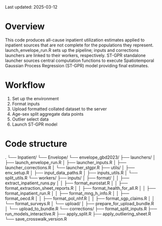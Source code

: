 Last updated: 2025-03-12

# Overview
This code produces all-cause inpatient utilization estimates applied to inpatient sources that are not complete for the populations they represent. launch_envelope_run.R sets up the pipeline; inputs and corrections launchers are linked to their workers, respectively. ST-GPR standalone launcher sources central computation functions to execute Spatiotemporal Gaussian Process Regression (ST-GPR) model providing final estimates.

# Workflow
1. Set up the environment
2. Format inputs
3. Upload formatted collated dataset to the server
4. Age-sex split aggregate data points
5. Outlier select data
6. Launch ST-GPR model

# Code structure

.
└── Inpatient/
    └── Envelope/
        └── envelope_gbd2023/
            ├── launchers/
            │   ├── launch_envelope_run.R
            │   ├── launcher_inputs.R
            │   ├── launcher_corrections.R
            │   └── launcher_stgpr.R
            ├── utils/
            │   ├── env_setup.R
            │   ├── input_data_paths.R
            │   ├── inputs_utils.R
            │   └── split_utils.R
            └── workers/
                ├── inputs/
                │   ├── format/
                │   │   ├── extract_inpatient_runs.py
                │   │   ├── format_eurostat.R
                │   │   ├── format_extraction_sheet_reports.R
                │   │   ├── format_health_for_all.R
                │   │   ├── format_inpatient_run.R
                │   │   ├── format_mng_h_info.R
                │   │   ├── format_oecd.R
                │   │   ├── format_pol_nhf.R
                │   │   ├── format_sgp_claims.R
                │   │   └── format_surveys.R
                │   └── upload/
                │       ├── prepare_for_upload_bundle.R
                │       └── upload_to_bundle.R
                └── corrections/
                    ├── format_split_inputs.R
                    ├── run_models_interactive.R
                    ├── apply_split.R
                    ├── apply_outliering_sheet.R
                    └── save_crosswalk_version.R
